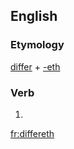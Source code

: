 ==English==

===Etymology===
[[differ]] + [[-eth]]

===Verb===
{{infl|en|verb form}}

# {{archaic third-person singular of|differ}}

[[fr:differeth]]